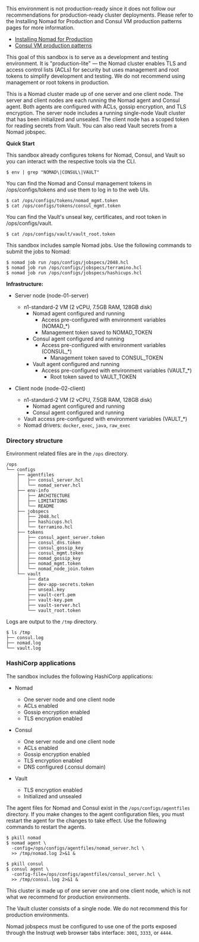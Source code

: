 <Tabs>
<Tab heading="Overview">

<Warning>

This environment is not production-ready since it does not follow our 
recommendations for production-ready cluster deployments. Please refer to the 
Installing Nomad for Production and Consul VM production patterns pages for
more information.

- [Installing Nomad for Production](/nomad/docs/install/production)
- [Consul VM production patterns](/consul/tutorials/production-vms)

This goal of this sandbox is to serve as a development and testing environment. 
It is "production-lite" — the Nomad cluster enables TLS and access control lists 
(ACLs) for security but uses management and root tokens to simplify development 
and testing. We do not recommend using management or root tokens in production.

</Warning>

This is a Nomad cluster made up of one server and one client node. The server 
and client nodes are each running the Nomad agent and Consul agent. Both agents 
are configured with ACLs, gossip encryption, and TLS encryption.
The server node includes a running single-node Vault cluster that has been 
initialized and unsealed. The client node has a scoped token for reading secrets 
from Vault. You can also read Vault secrets from a Nomad jobspec.

**Quick Start**

This sandbox already configures tokens for Nomad, Consul, and Vault so you can
interact with the respective tools via the CLI.

```shell-session
$ env | grep "NOMAD\|CONSUL\|VAULT"
```

You can find the Nomad and Consul management tokens in /ops/configs/tokens and
use them to log in to the web UIs.

```shell-session
$ cat /ops/configs/tokens/nomad_mgmt.token
$ cat /ops/configs/tokens/consul_mgmt.token
```

You can find the Vault's unseal key, certificates, and root token in /ops/configs/vault.

```shell-session
$ cat /ops/configs/vault/vault_root.token
```

This sandbox includes sample Nomad jobs. Use the following commands to submit 
the jobs to Nomad:

```shell-session
$ nomad job run /ops/configs/jobspecs/2048.hcl
$ nomad job run /ops/configs/jobspecs/terramino.hcl
$ nomad job run /ops/configs/jobspecs/hashicups.hcl
```

</Tab>
<Tab heading="Architecture">

**Infrastructure:**

- Server node (node-01-server)
  - n1-standard-2 VM (2 vCPU, 7.5GB RAM, 128GB disk) 
    - Nomad agent configured and running
      - Access pre-configured with environment variables (NOMAD_*)
      - Management token saved to NOMAD_TOKEN
    - Consul agent configured and running
      - Access pre-configured with environment variables (CONSUL_*)
        - Management token saved to CONSUL_TOKEN
    - Vault agent configured and running
      - Access pre-configured with environment variables (VAULT_*)
        - Root token saved to VAULT_TOKEN

- Client node (node-02-client)
  - n1-standard-2 VM (2 vCPU, 7.5GB RAM, 128GB disk)
    - Nomad agent configured and running
    - Consul agent configured and running
  - Vault access pre-configured with environment variables (VAULT_*)
  - Nomad drivers: `docker`, `exec`, `java`, `raw_exec`

### Directory structure

Environment related files are in the `/ops` directory.

<CodeBlockConfig hideClipboard>

```
/ops
└── configs
    ├── agentfiles
    │   ├── consul_server.hcl
    │   └── nomad_server.hcl
    ├── env-info
    │   ├── ARCHITECTURE
    │   ├── LIMITATIONS
    │   └── README
    ├── jobspecs
    │   ├── 2048.hcl
    │   ├── hashicups.hcl
    │   └── terramino.hcl
    ├── tokens
    │   ├── consul_agent_server.token
    │   ├── consul_dns.token
    │   ├── consul_gossip_key
    │   ├── consul_mgmt.token
    │   ├── nomad_gossip_key
    │   ├── nomad_mgmt.token
    │   └── nomad_node_join.token
    └── vault
        ├── data
        ├── dev-app-secrets.token
        ├── unseal.key
        ├── vault-cert.pem
        ├── vault-key.pem
        ├── vault-server.hcl
        └── vault_root.token
```

</CodeBlockConfig>

Logs are output to the `/tmp` directory.

```shell-session
$ ls /tmp
├── consul.log
├── nomad.log
└── vault.log
```

### HashiCorp applications

The sandbox includes the following HashiCorp applications:

- Nomad
  - One server node and one client node
  - ACLs enabled
  - Gossip encryption enabled
  - TLS encryption enabled

- Consul
  - One server node and one client node
  - ACLs enabled
  - Gossip encryption enabled
  - TLS encryption enabled
  - DNS configured (.consul domain)

- Vault
  - TLS encryption enabled
  - Initialized and unsealed

</Tab>

<Tab heading="Configure and restart agents">

The agent files for Nomad and Consul exist in the `/ops/configs/agentfiles`
directory. If you make changes to the agent configuration files, you must
restart the agent for the changes to take effect. Use the following commands
to restart the agents. 

```shell-session
$ pkill nomad
$ nomad agent \
  -config=/ops/configs/agentfiles/nomad_server.hcl \
  >> /tmp/nomad.log 2>&1 &
```

```shell-session
$ pkill consul
$ consul agent \
  -config-file=/ops/configs/agentfiles/consul_server.hcl \
  >> /tmp/consul.log 2>&1 &
```


</Tab>
<Tab heading="Limitations">

This cluster is made up of one server one and one client node, which is not what
we recommend for production environments.

The Vault cluster consists of a single node. We do not recommend this for production
environments.

Nomad jobspecs must be configured to use one of the ports exposed through the
Instruqt web browser tabs interface: `3001`, `3333`, or `4444`.

</Tab>
</Tabs>